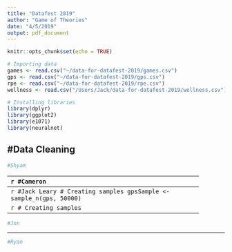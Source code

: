 ```yaml
---
title: "Datafest 2019"
author: "Game of Theories"
date: "4/5/2019"
output: pdf_document
---
```


```r
knitr::opts_chunk$set(echo = TRUE)
```

```r
# Importing data
games <- read.csv("~/data-for-datafest-2019/games.csv")
gps <- read.csv("~/data-for-datafest-2019/gps.csv")
rpe <- read.csv("~/data-for-datafest-2019/rpe.csv")
wellness <- read.csv("/Users/Jack/data-for-datafest-2019/wellness.csv")
```

```r
# Installing libraries
library(dplyr)
library(ggplot2)
library(e1071)
library(neuralnet)
```

#Data Cleaning
--------------------------------------------------------------
```r
#Shyam
```
--------------------------------------------------------------
```r
#Cameron
```
--------------------------------------------------------------
```r
#Jack Leary
# Creating samples
gpsSample <- sample_n(gps, 50000)
```

```r
# Creating samples
```
--------------------------------------------------------------
```r
#Jon 
```
--------------------------------------------------------------
```r
#Ryan
```
